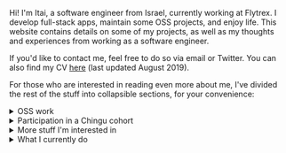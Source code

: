 
<div
	style={{
		marginRight: rhythm(1 / 2),
		float: "left"
	}}
>
	<AuthorImage/>
</div>

Hi! I'm Itai, a software engineer from Israel, currently working at Flytrex. I develop full-stack apps, maintain some OSS projects, and enjoy life. This website contains details on some of my projects, as well as my thoughts and experiences from working as a software engineer.

If you'd like to contact me, feel free to do so via <SocialLink service="email">email</SocialLink> or <SocialLink service="twitter">Twitter</SocialLink>. You can also find my CV [here](/cv.pdf) (last updated August 2019).

<!-- TODO: Use some social badges (GitHub, Twitter, DEV, StackOverflow, LinkedIn) instead of this. -->

For those who are interested in reading even more about me, I've divided the rest of the stuff into collapsible sections, for your convenience:

<details>
<summary>OSS work</summary>

I've been contributing to and maintaining [OSS](https://en.wikipedia.org/wiki/Open-source_software) projects for the last 5 years, and love collaborating with cool and smart people from all around the world.

One of the more popular projects I maintain (along with the awesome Sindre Sorhus and Sam Verschueren) is [`np`](https://github.com/sindresorhus/np), which is a CLI for Node.js developers that simplifies your entire publishing workflow to a single command, and includes many best practices and useful features built-in. I usually triage issues, review PRs and contribute to different parts of the codebase, while continuously working with others and maintaing a high level of code quality and architecture standards.

I also made other cool projects such as [`videos`](https://github.com/itaisteinherz/videos) and [MChat](https://github.com/itaisteinherz/MChat).
</details>

<details>
<summary>Participation in a Chingu cohort</summary>

Almost 2 years ago, I participated in a [Chingu](https://chingu.io) collaborative coding cohort. I led a team of 5 developers from Israel, Italy, Greece, and the US. Together, we developed [Knowledge](http://github.com/chingu-voyage7/Bears-Team-22), an online platform for asking questions and getting answers. During the cohort I got to learn about leading a team of developers, working around deadlines, quickly iterating over ideas, and collaborating with people coming from different backgrounds and places.
</details>

<details>
<summary>More stuff I'm interested in</summary>

Apart from high-level programming, I also have experience with low-level programming using C and Assembly, and like to fiddle with information security and play CTFs.
</details>

<details>
<summary>What I currently do</summary>

I currently work as a software developer at [Flytrex](https://flytrex.com), an Israeli startup focused on making drone deliveries a reality. At work, I mostly use Python, TypeScript, Docker, and AWS (as well as other technologies and services).
</details>
